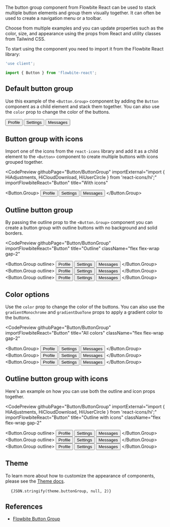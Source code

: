 
The button group component from Flowbite React can be used to stack multiple button elements and group them visually together. It can often be used to create a navigation menu or a toolbar.

Choose from multiple examples and you can update properties such as the color, size, and appearance using the props from React and utility classes from Tailwind CSS.

To start using the component you need to import it from the Flowbite React library:

```jsx
'use client';

import { Button } from 'flowbite-react';
```

## Default button group

Use this example of the `<Button.Group>` component by adding the `Button` component as a child element and stack them together. You can also use the `color` prop to change the color of the buttons.

<CodePreview githubPage="Button/ButtonGroup" importFlowbiteReact="Button" title="Default button group">
  <Button.Group>
    <Button color="gray">Profile</Button>
    <Button color="gray">Settings</Button>
    <Button color="gray">Messages</Button>
  </Button.Group>
</CodePreview>

## Button group with icons

Import one of the icons from the `react-icons` library and add it as a child element to the `<Button>` component to create multiple buttons with icons grouped together.

<CodePreview
  githubPage="Button/ButtonGroup"
  importExternal="import { HiAdjustments, HiCloudDownload, HiUserCircle } from 'react-icons/hi';"
  importFlowbiteReact="Button"
  title="With icons"
>
  <Button.Group>
    <Button color="gray">
      <HiUserCircle className="mr-3 h-4 w-4" />
      Profile
    </Button>
    <Button color="gray">
      <HiAdjustments className="mr-3 h-4 w-4" />
      Settings
    </Button>
    <Button color="gray">
      <HiCloudDownload className="mr-3 h-4 w-4" />
      Messages
    </Button>
  </Button.Group>
</CodePreview>

## Outline button group

By passing the outline prop to the `<Button.Group>` component you can create a button group with outline buttons with no background and solid borders.

<CodePreview
  githubPage="Button/ButtonGroup"
  importFlowbiteReact="Button"
  title="Outline"
  className="flex flex-wrap gap-2"
>
  <Button.Group outline>
    <Button color="gray">Profile</Button>
    <Button color="gray">Settings</Button>
    <Button color="gray">Messages</Button>
  </Button.Group>
  <Button.Group outline>
    <Button gradientMonochrome="info">Profile</Button>
    <Button gradientMonochrome="info">Settings</Button>
    <Button gradientMonochrome="info">Messages</Button>
  </Button.Group>
  <Button.Group outline>
    <Button gradientDuoTone="cyanToBlue">Profile</Button>
    <Button gradientDuoTone="cyanToBlue">Settings</Button>
    <Button gradientDuoTone="cyanToBlue">Messages</Button>
  </Button.Group>
</CodePreview>

## Color options

Use the `color` prop to change the color of the buttons. You can also use the `gradientMonochrome` and `gradientDuoTone` props to apply a gradient color to the buttons.

<CodePreview
  githubPage="Button/ButtonGroup"
  importFlowbiteReact="Button"
  title="All colors"
  className="flex flex-wrap gap-2"
>
  <Button.Group>
    <Button color="info">Profile</Button>
    <Button color="info">Settings</Button>
    <Button color="info">Messages</Button>
  </Button.Group>
  <Button.Group>
    <Button gradientMonochrome="info">Profile</Button>
    <Button gradientMonochrome="info">Settings</Button>
    <Button gradientMonochrome="info">Messages</Button>
  </Button.Group>
  <Button.Group>
    <Button gradientDuoTone="greenToBlue">Profile</Button>
    <Button gradientDuoTone="greenToBlue">Settings</Button>
    <Button gradientDuoTone="greenToBlue">Messages</Button>
  </Button.Group>
</CodePreview>

## Outline button group with icons

Here's an example on how you can use both the outline and icon props together.

<CodePreview
  githubPage="Button/ButtonGroup"
  importExternal="import { HiAdjustments, HiCloudDownload, HiUserCircle } from 'react-icons/hi';"
  importFlowbiteReact="Button"
  title="Outline with icons"
  className="flex flex-wrap gap-2"
>
  <Button.Group outline>
    <Button color="gray">
      <HiUserCircle className="mr-3 h-4 w-4" />
      Profile
    </Button>
    <Button color="gray">
      <HiAdjustments className="mr-3 h-4 w-4" />
      Settings
    </Button>
    <Button color="gray">
      <HiCloudDownload className="mr-3 h-4 w-4" />
      Messages
    </Button>
  </Button.Group>
  <Button.Group outline>
    <Button gradientMonochrome="info">
      <HiUserCircle className="mr-3 h-4 w-4" />
      Profile
    </Button>
    <Button gradientMonochrome="info">
      <HiAdjustments className="mr-3 h-4 w-4" />
      Settings
    </Button>
    <Button gradientMonochrome="info">
      <HiCloudDownload className="mr-3 h-4 w-4" />
      Messages
    </Button>
  </Button.Group>
  <Button.Group outline>
    <Button gradientDuoTone="cyanToBlue">
      <HiUserCircle className="mr-3 h-4 w-4" />
      Profile
    </Button>
    <Button gradientDuoTone="cyanToBlue">
      <HiAdjustments className="mr-3 h-4 w-4" />
      Settings
    </Button>
    <Button gradientDuoTone="cyanToBlue">
      <HiCloudDownload className="mr-3 h-4 w-4" />
      Messages
    </Button>
  </Button.Group>
</CodePreview>

## Theme

To learn more about how to customize the appearance of components, please see the [Theme docs](/docs/customize/theme).

<pre className="language-tsx">
  <code>{JSON.stringify(theme.buttonGroup, null, 2)}</code>
</pre>

## References

- [Flowbite Button Group](https://flowbite.com/docs/components/button-group/)
